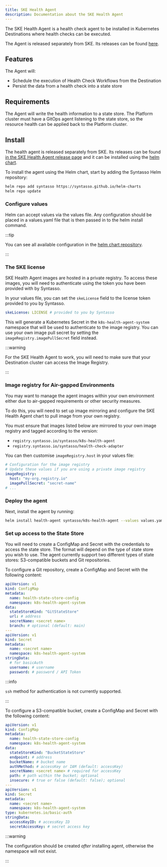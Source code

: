 ```yaml
---
title: SKE Health Agent
description: Documentation about the SKE Health Agent
---
```


The SKE Health Agent is a health check agent to be installed in Kubernetes Destinations
where health checks can be executed.

The Agent is released separately from SKE. Its releases can be found [here](../releases/ske-health-agent).

## Features

The Agent will:

* Schedule the execution of Health Check Workflows from the Destination
* Persist the data from a health check into a state store

## Requirements

The Agent will write the health information to a state store.
The Platform cluster must have a GitOps agent listening to the state store,
so the resource health can be applied back to the Platform cluster.

## Install

The health agent is released separately from SKE. Its releases can be found
[in the SKE Health Agent release page](/ske/releases/ske-health-agent)
and it can be installed using the [helm chart](https://github.com/syntasso/helm-charts/tree/main/k8s-health-agent).

To install the agent using the Helm chart, start by adding the Syntasso Helm repository:

```bash
helm repo add syntasso https://syntasso.github.io/helm-charts
helm repo update
```

### Configure values

Helm can accept values via the values file. Any configuration should be placed in a values.yaml file
that is then passed in to the helm install command.

:::tip

You can see all available configuration in the
[helm chart repository](https://github.com/syntasso/helm-charts/blob/main/k8s-health-agent/values.yaml).

:::

### The SKE license

SKE Health Agent images are hosted in a private registry. To access these images, you will need to authenticate using
the token you have been provided with by Syntasso.

In your values file, you can set the `skeLicense` field to the license token provided to you by Syntasso.

```yaml
skeLicense: LICENSE # provided to you by Syntasso
```

This will generate a Kubernetes Secret in the `k8s-health-agent-system`
namespace that will be used to authenticate to the image registry. You can use
your own image pull secret by setting the `imageRegistry.imagePullSecret` field
instead.

:::warning

For the SKE Health Agent to work, you will need to make sure that your Destination cluster can access the Image Registry.

:::

### Image registry for Air-gapped Environments

You may want to manage the agent images within your own environment either due to air-gapped requirements
or other security measures.

To do this, you will need to set up image mirroring and configure the SKE Health Agent chart to pull image
from your own registry.

You must ensure that images listed below are mirrored to your own image registry and tagged according to the version:
- `registry.syntasso.io/syntasso/k8s-health-agent`
- `registry.syntasso.io/syntasso/health-check-adapter`

You can then customise `imageRegistry.host` in your values file:

```yaml
# Configuration for the image registry
# Update these values if you are using a private image registry
imageRegistry:
  host: "my-org.registry.io"
  imagePullSecret: "secret-name"
# ...
```

### Deploy the agent

Next, install the agent by running:

```bash
helm install health-agent syntasso/k8s-health-agent --values values.yaml
```

### Set up access to the State Store

You will need to create a ConfigMap and Secret with the credentials to access the state store.
The format will depend on the type of state store you wish to use.
The agent currently support two different types of state stores: S3-compatible buckets and Git repositories.

To configure a Git repository, create a ConfigMap and Secret with the following content:

```yaml
apiVersion: v1
kind: ConfigMap
metadata:
  name: health-state-store-config
  namespace: k8s-health-agent-system
data:
  stateStoreKind: "GitStateStore"
  url: # address
  secretName: <secret name>
  branch: # optional (default: main)
---
apiVersion: v1
kind: Secret
metadata:
  name: <secret name>
  namespace: k8s-health-agent-system
stringData:
  # for basicAuth
  username: # username
  password: # password / API Token
```

:::info

`ssh` method for authentication is not currently supported.

:::

To configure a S3-compatible bucket, create a ConfigMap and Secret with the following content:

```yaml
apiVersion: v1
kind: ConfigMap
metadata:
  name: health-state-store-config
  namespace: k8s-health-agent-system
data:
  stateStoreKind: "BucketStateStore"
  endpoint: # address
  bucketName: # bucket name
  authMethod: # accessKey or IAM (default: accessKey)
  secretName: <secret name> # required for accessKey
  path: # path within the bucket; optional
  insecure: # true or false (default: false); optional
---
apiVersion: v1
kind: Secret
metadata:
  name: <secret name>
  namespace: k8s-health-agent-system
type: kubernetes.io/basic-auth
stringData:
  accessKeyID: # accessKey ID
  secretAccessKey: # secret access key
```

:::warning

The configuration should be created _after_ installing agent, otherwise the namespace will not exist.

:::
